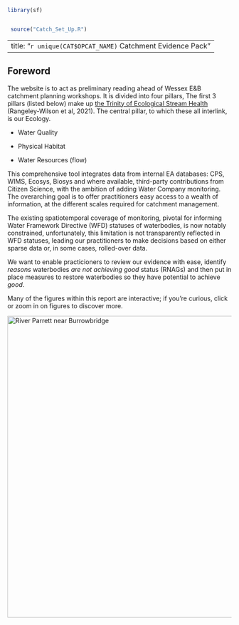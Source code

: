 ```r
library(sf)


 source("Catch_Set_Up.R")
```

---
title: "`r unique(CAT$OPCAT_NAME)` Catchment Evidence Pack"
---

## Foreword

The website is to act as preliminary reading ahead of Wessex E&B catchment planning workshops. It is divided into four pillars, The first 3 pillars (listed below) make up [the Trinity of Ecological Stream Health](https://catchmentbasedapproach.org/wp-content/uploads/2021/10/CaBA-CSRG-Strategy-Exec-SUMMARY-FINAL-11.10.21-Low-Res.pdf) (Rangeley-Wilson et al, 2021). The central pillar, to which these all interlink, is our Ecology.

-   Water Quality

-   Physical Habitat

-   Water Resources (flow)

This comprehensive tool integrates data from internal EA databases: CPS, WIMS, Ecosys, Biosys and where available, third-party contributions from Citizen Science, with the ambition of adding Water Company monitoring. The overarching goal is to offer practitioners easy access to a wealth of information, at the different scales required for catchment management.

The existing spatiotemporal coverage of monitoring, pivotal for informing Water Framework Directive (WFD) statuses of waterbodies, is now notably constrained, unfortunately, this limitation is not transparently reflected in WFD statuses, leading our practitioners to make decisions based on either sparse data or, in some cases, rolled-over data.

We want to enable practicioners to review our evidence with ease, identify *reasons* waterbodies *are not achieving good* status (RNAGs) and then put in place measures to restore waterbodies so they have potential to achieve *good*.

::: callout-tip
Many of the figures within this report are interactive; if you're curious, click or zoom in on figures to discover more.
:::

[![River Parrett near Burrowbridge](https://upload.wikimedia.org/wikipedia/commons/8/87/Riverparrett.jpg){width="678"}](https://en.wikipedia.org/wiki/River_Parrett)
